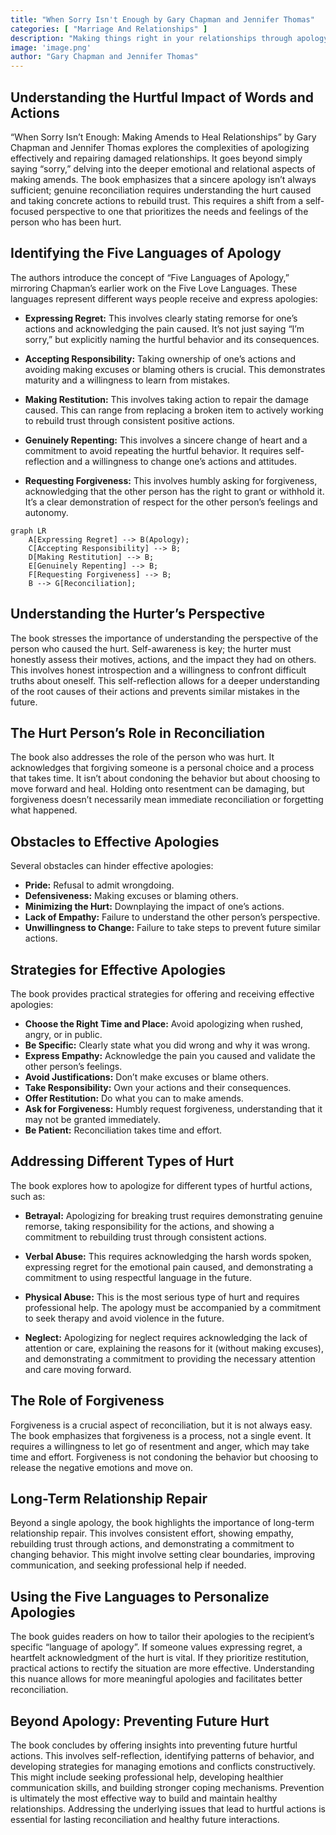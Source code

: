 ```yaml
---
title: "When Sorry Isn't Enough by Gary Chapman and Jennifer Thomas"
categories: [ "Marriage And Relationships" ]
description: "Making things right in your relationships through apology"
image: 'image.png'
author: "Gary Chapman and Jennifer Thomas"
---
```

## Understanding the Hurtful Impact of Words and Actions

"When Sorry Isn't Enough: Making Amends to Heal Relationships" by Gary Chapman and Jennifer Thomas explores the complexities of apologizing effectively and repairing damaged relationships. It goes beyond simply saying "sorry," delving into the deeper emotional and relational aspects of making amends.  The book emphasizes that a sincere apology isn't always sufficient; genuine reconciliation requires understanding the hurt caused and taking concrete actions to rebuild trust.  This requires a shift from a self-focused perspective to one that prioritizes the needs and feelings of the person who has been hurt.

## Identifying the Five Languages of Apology

The authors introduce the concept of "Five Languages of Apology," mirroring Chapman's earlier work on the Five Love Languages. These languages represent different ways people receive and express apologies:

* **Expressing Regret:**  This involves clearly stating remorse for one's actions and acknowledging the pain caused.  It's not just saying "I'm sorry," but explicitly naming the hurtful behavior and its consequences.

* **Accepting Responsibility:**  Taking ownership of one's actions and avoiding making excuses or blaming others is crucial.  This demonstrates maturity and a willingness to learn from mistakes.

* **Making Restitution:**  This involves taking action to repair the damage caused.  This can range from replacing a broken item to actively working to rebuild trust through consistent positive actions.

* **Genuinely Repenting:** This involves a sincere change of heart and a commitment to avoid repeating the hurtful behavior.  It requires self-reflection and a willingness to change one's actions and attitudes.

* **Requesting Forgiveness:**  This involves humbly asking for forgiveness, acknowledging that the other person has the right to grant or withhold it.  It's a clear demonstration of respect for the other person's feelings and autonomy.

```mermaid
graph LR
    A[Expressing Regret] --> B(Apology);
    C[Accepting Responsibility] --> B;
    D[Making Restitution] --> B;
    E[Genuinely Repenting] --> B;
    F[Requesting Forgiveness] --> B;
    B --> G[Reconciliation];
```

## Understanding the Hurter's Perspective

The book stresses the importance of understanding the perspective of the person who caused the hurt.  Self-awareness is key; the hurter must honestly assess their motives, actions, and the impact they had on others.  This involves honest introspection and a willingness to confront difficult truths about oneself.  This self-reflection allows for a deeper understanding of the root causes of their actions and prevents similar mistakes in the future.

##  The Hurt Person's Role in Reconciliation

The book also addresses the role of the person who was hurt. It acknowledges that forgiving someone is a personal choice and a process that takes time. It isn't about condoning the behavior but about choosing to move forward and heal.  Holding onto resentment can be damaging, but forgiveness doesn't necessarily mean immediate reconciliation or forgetting what happened.

##  Obstacles to Effective Apologies

Several obstacles can hinder effective apologies:

* **Pride:**  Refusal to admit wrongdoing.
* **Defensiveness:**  Making excuses or blaming others.
* **Minimizing the Hurt:**  Downplaying the impact of one's actions.
* **Lack of Empathy:**  Failure to understand the other person's perspective.
* **Unwillingness to Change:**  Failure to take steps to prevent future similar actions.


##  Strategies for Effective Apologies

The book provides practical strategies for offering and receiving effective apologies:

* **Choose the Right Time and Place:**  Avoid apologizing when rushed, angry, or in public.
* **Be Specific:**  Clearly state what you did wrong and why it was wrong.
* **Express Empathy:**  Acknowledge the pain you caused and validate the other person's feelings.
* **Avoid Justifications:**  Don't make excuses or blame others.
* **Take Responsibility:**  Own your actions and their consequences.
* **Offer Restitution:**  Do what you can to make amends.
* **Ask for Forgiveness:**  Humbly request forgiveness, understanding that it may not be granted immediately.
* **Be Patient:**  Reconciliation takes time and effort.

##  Addressing Different Types of Hurt

The book explores how to apologize for different types of hurtful actions, such as:

* **Betrayal:** Apologizing for breaking trust requires demonstrating genuine remorse, taking responsibility for the actions, and showing a commitment to rebuilding trust through consistent actions.

* **Verbal Abuse:** This requires acknowledging the harsh words spoken, expressing regret for the emotional pain caused, and demonstrating a commitment to using respectful language in the future.

* **Physical Abuse:** This is the most serious type of hurt and requires professional help.  The apology must be accompanied by a commitment to seek therapy and avoid violence in the future.

* **Neglect:** Apologizing for neglect requires acknowledging the lack of attention or care, explaining the reasons for it (without making excuses), and demonstrating a commitment to providing the necessary attention and care moving forward.

##  The Role of Forgiveness

Forgiveness is a crucial aspect of reconciliation, but it is not always easy. The book emphasizes that forgiveness is a process, not a single event.  It requires a willingness to let go of resentment and anger, which may take time and effort.  Forgiveness is not condoning the behavior but choosing to release the negative emotions and move on.


##  Long-Term Relationship Repair

Beyond a single apology, the book highlights the importance of long-term relationship repair.  This involves consistent effort, showing empathy, rebuilding trust through actions, and demonstrating a commitment to changing behavior.  This might involve setting clear boundaries, improving communication, and seeking professional help if needed.

##  Using the Five Languages to Personalize Apologies

The book guides readers on how to tailor their apologies to the recipient’s specific “language of apology”.  If someone values expressing regret, a heartfelt acknowledgment of the hurt is vital.  If they prioritize restitution, practical actions to rectify the situation are more effective.  Understanding this nuance allows for more meaningful apologies and facilitates better reconciliation.


##  Beyond Apology:  Preventing Future Hurt

The book concludes by offering insights into preventing future hurtful actions. This involves self-reflection, identifying patterns of behavior, and developing strategies for managing emotions and conflicts constructively. This might include seeking professional help, developing healthier communication skills, and building stronger coping mechanisms.  Prevention is ultimately the most effective way to build and maintain healthy relationships.  Addressing the underlying issues that lead to hurtful actions is essential for lasting reconciliation and healthy future interactions.

